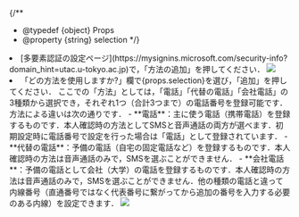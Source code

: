 
{/**
  * @typedef {object} Props
  * @property {string} selection
  */}

<li>
  [多要素認証の設定ページ](https://mysignins.microsoft.com/security-info?domain_hint=utac.u-tokyo.ac.jp)で，「方法の追加」を押してください．
  <img src={altAddMethod.src} />
</li>
<li>
  「どの方法を使用しますか?」欄で{props.selection}を選び，「追加」を押してください．  
  ここでの「方法」としては，「電話」「代替の電話」「会社電話」の3種類から選択でき，それぞれ1つ（合計3つまで）の電話番号を登録可能です．方法による違いは次の通りです．
  - **電話**：主に使う電話（携帯電話）を登録するものです．本人確認時の方法としてSMSと音声通話の両方が選べます．初期設定時に電話番号で設定を行った場合は「電話」として登録されています．
  - **代替の電話**：予備の電話（自宅の固定電話など）を登録するものです．本人確認時の方法は音声通話のみで，SMSを選ぶことができません．
  - **会社電話**：予備の電話として会社（大学）の電話を登録するものです．本人確認時の方法は音声通話のみで，SMSを選ぶことができません．他の種類の電話と違って内線番号（直通番号ではなく代表番号に繋がってから追加の番号を入力する必要のある内線）を設定できます．
  <img src={altAddMethodPullDown.src} />
</li>
